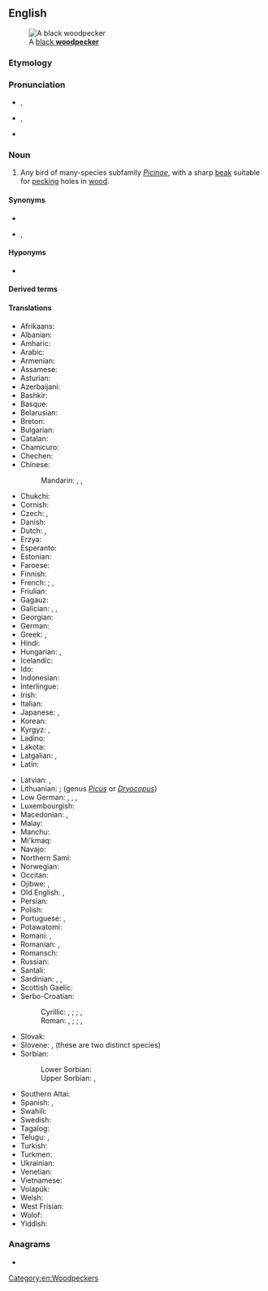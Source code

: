 ==English==
[[File:BlackWoods.jpg|thumb|A [[black woodpecker|black '''woodpecker''']]]]

===Etymology===
{{compound|wood|pecker|lang=en}}

===Pronunciation===
* {{a|UK}} {{enPR|wo͝odʹpĕkər}}, {{IPA|/ˈwʊdpɛkə/|lang=en}}
* {{a|US}} {{enPR|wo͝odʹpĕ'kər}}, {{IPA|/ˈwʊdˌpɛkɚ/|lang=en}}
* {{hyphenation|wood|peck|er|lang=en}}

===Noun===
{{wikipedia}}
{{en-noun}}

# Any bird of many-species subfamily ''[[Picinae]]'', with a sharp [[beak]] suitable for [[peck]]ing holes in [[wood]].

====Synonyms====
* {{l|en|picid}}
* {{l|en|speight}}, {{l|en|spight}}

====Hyponyms====
* {{l|en|flicker}}

====Derived terms====
{{der2|lang=en
|great spotted woodpecker
|lesser spotted woodpecker
|black woodpecker
|green woodpecker
|woodpeckerlike
|pileated woodpecker
|acorn woodpecker
|woodpeckerology
|woodpeckerologist
|red-cockaded woodpecker}}

====Translations====
{{trans-top|bird in Picinae}}
* Afrikaans: {{t|af|houtkapper}}
* Albanian: {{t|sq|qukapikorët}}
* Amharic: {{t|am|ግንደ ቆርቁር|sc=Ethi}}
* Arabic: {{t|ar|نَقَار اَلْخَشَب|m}}
* Armenian: {{t+|hy|փայտփորիկ}}
* Assamese: {{t|as|কাঠৰোকা}}
* Asturian: {{t|ast|picatueru|m}}
* Azerbaijani: {{t+|az|ağacdələn}}
* Bashkir: {{t|ba|тумыртҡа|sc=Cyrl}}
* Basque: {{t|eu|piziformeak}}
* Belarusian: {{t|be|дзя́цел|m}}
* Breton: {{t|br|speged}}
* Bulgarian: {{t+|bg|кълва́ч|m}}
* Catalan: {{t|ca|picot|m}}
* Chamicuro: {{t|ccc|me'na}}
* Chechen: {{t|ce|хенакIур}}
* Chinese:
*: Mandarin: {{t+|cmn|鴷|tr=liè}}, {{t+|cmn|啄木鳥|sc=Hani}}, {{t+|cmn|啄木鸟|tr=zhuómùniǎo|sc=Hani}}
* Chukchi: {{t|ckt|уттырэвымрэв|tr=uttyrėvymrėv}}
* Cornish: {{t|kw|kasek koos|f}}
* Czech: {{t+|cs|datel|m}}, {{t|cs|strakapoud|m}}
* Danish: {{t+|da|spætte}}
* Dutch: {{t+|nl|specht|m}}, {{t|nl|groene specht|m}}
* Erzya: {{t|myv|шекшата}}
* Esperanto: {{t|eo|pego}}
* Estonian: {{t+|et|rähn}}
* Faroese: {{t|fo|spæta|f}}
* Finnish: {{t+|fi|tikka}}
* French: {{t+|fr|pic|m}}; {{gloss|green woodpecker}} {{t+|fr|pic-vert|m}}, {{t+|fr|pivert|m}}
* Friulian: {{t|fur|pic}}
* Gagauz: {{t|gag|aaçkakan}}
* Galician: {{t|gl|peto|m}}, {{t|gl|picapau|m}}, {{t|gl|piquelo|m}}
* Georgian: {{t|ka|კოდალა|sc=Geor}}
* German: {{t+|de|Specht|m}}
* Greek: {{t+|el|δρυοκολάπτης|m}}, {{t|el|τρυποκάρυδος|m}}
* Hindi: {{t+|hi|हुदहुद|m}}
* Hungarian: {{t+|hu|harkály}}, {{t+|hu|fakopáncs}}
* Icelandic: {{t+|is|spæta|f}}
* Ido: {{t+|io|pego}}
* Indonesian: {{t+|id|burung pelatuk}}
* Interlingue: {{t|ie|pico}}
* Irish: {{t|ga|cnagaire}}
* Italian: {{t+|it|picchio|m}}
* Japanese: {{t+|ja|啄木鳥|tr=きつつき, kitsutsuki|sc=Jpan}}, {{t+|ja|キツツキ|tr=kitsutsuki|sc=Jpan}}
* Korean: {{t+|ko|딱따구리}}
* Kyrgyz: {{t+|ky|тоңкулдак}}, {{t+|ky|доңкулдак}}
* Ladino: {{t|lad|becalen|sc=Latn}}
* Lakota: {{t|lkt|čhaŋkátotola}}
* Latgalian: {{qualifier|genus ''[[Dendrocopos]]''}} {{t|ltg|dzeņs}}, {{qualifier|genus ''[[Picus]]'' or ''[[Dryocopus]]''}} {{t|ltg|dzylna|f}}
* Latin: {{t|la|picus|m}}
{{trans-mid}}
* Latvian: {{qualifier|genus ''Dendrocopos''}} {{t+|lv|dzenis|m}}, {{qualifier|genus ''[[Picus]]'' or ''[[Dryocopus]]''}} {{t|lv|dzilna|f}}
* Lithuanian: {{qualifier|genus ''[[Dendrocopos]]''}} {{t+|lt|genys|m}} ; (genus ''[[Picus]]'' or ''[[Dryocopus]]'') {{t+|lt|meleta|f}}
* Low German: {{t|nds|Holthacker|m}}, {{t|nds|Boomhacker|m}}, {{t|nds|Boombicker|m}}, {{t|nds|Boomlöper|m}}
* Luxembourgish: {{t|lb|Spiecht|m}}
* Macedonian: {{t|mk|клукајдрвец|m}}, {{t|mk|детел|m|sc=Cyrl}}
* Malay: {{t|ms|belatuk}}
* Manchu: {{t|mnc|ᡨᠣᡵᡥᠣᠨ|tr=torhon}}
* Mi'kmaq: {{t|mic|apo'qatej|an}}
* Navajo: {{t|nv|tsin yiłkaałii}}
* Northern Sami: {{t|se|čáihni}}
* Norwegian: {{t+|no|hakkespett|m}}
* Occitan: {{t|oc|picot|m}}
* Ojibwe: {{t|oj|baabaase}}, {{t|oj|baapaase}}
* Old English: {{t|ang|fina|m}}, {{t|ang|*spiht|m}}
* Persian: {{t+|fa|دارکوب|tr=dârkub}}
* Polish: {{t+|pl|dzięcioł}}
* Portuguese: {{t+|pt|pica-pau|m}}, {{t+|pt|picapau|m}}
* Potawatomi: {{t|pot|babasé}}
* Romani: {{t|rom|chuplitari|m}}, {{t|rom|chuplitarka|f}}
* Romanian: {{t+|ro|ghionoaie|f}}, {{t+|ro|ciocănitoare|f}}
* Romansch: {{t|rm|pitgalain}}
* Russian: {{t+|ru|дя́тел|m}}
* Santali: {{t|sat|ᱮᱨᱮ|tr=ere|sc=Olck}}
* Sardinian: {{t|sc|biccalinna|f}}, {{t|sc|biccamuru|m}}, {{t|sc|biccamatta|f}}
* Scottish Gaelic: {{t|gd|snagan-daraich|m}}
* Serbo-Croatian:
*: Cyrillic: {{t|sh|детлић|m|sc=Cyrl}} {{qualifier|Ekavian}}, {{t|sh|дјетлић|m}} {{qualifier|Ijekavian}}; {{t|sh|жуна|f}}; {{t|sh|детао|n}} {{qualifier|Ekavian}}, {{t|sh|дјетао|n}} {{qualifier|Ijekavian}}
*: Roman: {{t+|sh|detlić|m}} {{qualifier|Ekavian}}, {{t+|sh|djetlić|m}} {{qualifier|Ijekavian}}; {{t+|sh|žuna|f}}; {{t+|sh|detao|n}} {{qualifier|Ekavian}}, {{t+|sh|djetao|n}} {{qualifier|Ijekavian}}
* Slovak: {{t|sk|ďateľ|m}}
* Slovene: {{t|sl|detel|m}}, {{t+|sl|žolna|f}} (these are two distinct species)
* Sorbian:
*: Lower Sorbian: {{t|dsb|źiśelc|m}}
*: Upper Sorbian: {{t|hsb|dypornak|m}}, {{t|hsb|dypak|m}}
* Southern Altai: {{t|alt|томуртка|tr=tomurtka}}
* Spanish: {{t+|es|pájaro carpintero|m}}, {{t+|es|pito|m}}
* Swahili: {{t|sw|kigong'ota}}
* Swedish: {{t+|sv|hackspett}}
* Tagalog: {{t|tl|tariktik}}
* Telugu: {{t+|te|వడ్రంగిపిట్ట}}, {{t+|te|మానుతొలుచుపిట్ట|sc=Telu}}
* Turkish: {{t+|tr|ağaçkakan}}
* Turkmen: {{t|tk|daşdeşen}}
* Ukrainian: {{t+|uk|дя́тел|m}}
* Venetian: {{t|vec|pigòzo|m}}
* Vietnamese: {{t|vi|gõ kiến}}
* Volapük: {{t+|vo|pikit}}
* Welsh: {{t|cy|[[cnocell]] (y [[coed]])|f}}
* West Frisian: {{t|fy|spjocht}}
* Wolof: {{t|wo|[[ngorkaan]] li}}
* Yiddish: {{t|yi|פּיקהאָלץ|m}}
{{trans-bottom}}

===Anagrams===
* {{anagrams|en|peckerwood}}

[[Category:en:Woodpeckers]]